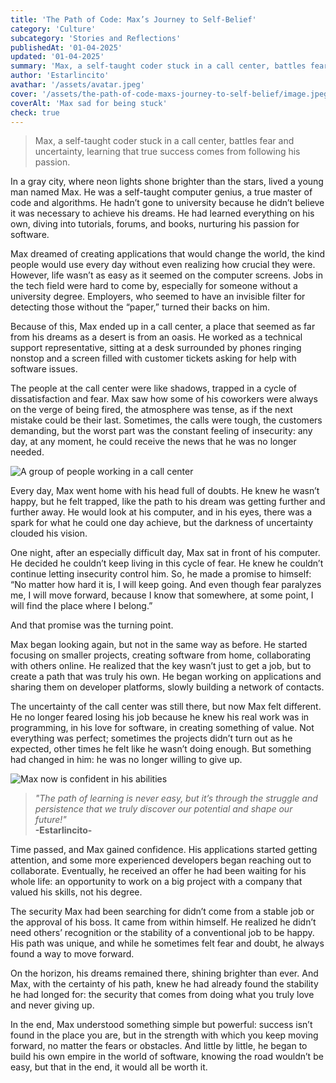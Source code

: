 ```yaml
---
title: 'The Path of Code: Max’s Journey to Self-Belief'
category: 'Culture'
subcategory: 'Stories and Reflections'
publishedAt: '01-04-2025'
updated: '01-04-2025'
summary: 'Max, a self-taught coder stuck in a call center, battles fear and uncertainty, learning that true success comes from following his passion.'
author: 'Estarlincito'
avathar: '/assets/avatar.jpeg'
cover: '/assets/the-path-of-code-maxs-journey-to-self-belief/image.jpeg'
coverAlt: 'Max sad for being stuck'
check: true
---
```


<Introduction>

> Max, a self-taught coder stuck in a call center, battles fear and uncertainty, learning that true success comes from following his passion.

</Introduction>

<Contents>

<Audio
  src='/assets/the-path-of-code-maxs-journey-to-self-belief/audio.mp3'
  type='audio/mp3'
/>

In a gray city, where neon lights shone brighter than the stars, lived a young man named Max. He was a self-taught computer genius, a true master of code and algorithms. He hadn’t gone to university because he didn’t believe it was necessary to achieve his dreams. He had learned everything on his own, diving into tutorials, forums, and books, nurturing his passion for software.

Max dreamed of creating applications that would change the world, the kind people would use every day without even realizing how crucial they were. However, life wasn’t as easy as it seemed on the computer screens. Jobs in the tech field were hard to come by, especially for someone without a university degree. Employers, who seemed to have an invisible filter for detecting those without the “paper,” turned their backs on him.

Because of this, Max ended up in a call center, a place that seemed as far from his dreams as a desert is from an oasis. He worked as a technical support representative, sitting at a desk surrounded by phones ringing nonstop and a screen filled with customer tickets asking for help with software issues.

The people at the call center were like shadows, trapped in a cycle of dissatisfaction and fear. Max saw how some of his coworkers were always on the verge of being fired, the atmosphere was tense, as if the next mistake could be their last. Sometimes, the calls were tough, the customers demanding, but the worst part was the constant feeling of insecurity: any day, at any moment, he could receive the news that he was no longer needed.

<Image
  alt='A group of people working in a call center'
  src='/assets/the-path-of-code-maxs-journey-to-self-belief/image1.jpeg'
/>

Every day, Max went home with his head full of doubts. He knew he wasn’t happy, but he felt trapped, like the path to his dream was getting further and further away. He would look at his computer, and in his eyes, there was a spark for what he could one day achieve, but the darkness of uncertainty clouded his vision.

One night, after an especially difficult day, Max sat in front of his computer. He decided he couldn’t keep living in this cycle of fear. He knew he couldn’t continue letting insecurity control him. So, he made a promise to himself: “No matter how hard it is, I will keep going. And even though fear paralyzes me, I will move forward, because I know that somewhere, at some point, I will find the place where I belong.”

And that promise was the turning point.

Max began looking again, but not in the same way as before. He started focusing on smaller projects, creating software from home, collaborating with others online. He realized that the key wasn’t just to get a job, but to create a path that was truly his own. He began working on applications and sharing them on developer platforms, slowly building a network of contacts.

The uncertainty of the call center was still there, but now Max felt different. He no longer feared losing his job because he knew his real work was in programming, in his love for software, in creating something of value. Not everything was perfect; sometimes the projects didn’t turn out as he expected, other times he felt like he wasn’t doing enough. But something had changed in him: he was no longer willing to give up.

<Image
  alt='Max now is confident in his abilities'
  src='/assets/the-path-of-code-maxs-journey-to-self-belief/image2.jpeg'
/>

> _&quot;The path of learning is never easy, but it’s through the struggle and persistence that we truly discover our potential and shape our future!&quot;_ <br/> **-Estarlincito-**

Time passed, and Max gained confidence. His applications started getting attention, and some more experienced developers began reaching out to collaborate. Eventually, he received an offer he had been waiting for his whole life: an opportunity to work on a big project with a company that valued his skills, not his degree.

The security Max had been searching for didn’t come from a stable job or the approval of his boss. It came from within himself. He realized he didn’t need others’ recognition or the stability of a conventional job to be happy. His path was unique, and while he sometimes felt fear and doubt, he always found a way to move forward.

On the horizon, his dreams remained there, shining brighter than ever. And Max, with the certainty of his path, knew he had already found the stability he had longed for: the security that comes from doing what you truly love and never giving up.

In the end, Max understood something simple but powerful: success isn’t found in the place you are, but in the strength with which you keep moving forward, no matter the fears or obstacles. And little by little, he began to build his own empire in the world of software, knowing the road wouldn’t be easy, but that in the end, it would all be worth it.

</Contents>
